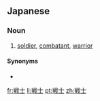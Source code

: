 {{also|戰士}}
==Japanese==
{{ja-kanjitab|戦|士}}
{{wikipedia|senshi}}

===Noun===
{{ja-noun|s|hira=せんし|rom=senshi|kyu=戰士}}

# [[soldier]], [[combatant]], [[warrior]]

====Synonyms====
* {{term|軍人||[[serviceman]]|tr=[[ぐんじん]], [[gunjin]]|lang=ja|sc=Jpan}}

[[fr:戦士]]
[[li:戦士]]
[[pt:戦士]]
[[zh:戦士]]